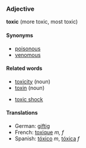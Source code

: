 ===Adjective===
'''toxic''' (more toxic, most toxic)

====Synonyms====
*[[poisonous]]
*[[venomous]]

====Related words====
*[[toxicity]] (noun)
*[[toxin]] (noun)

*[[toxic shock]]

====Translations====
*German: [[giftig]] 
*French: [[toxique]] ''m, f''
*Spanish: [[tóxico]] ''m'', [[tóxica]] ''f''